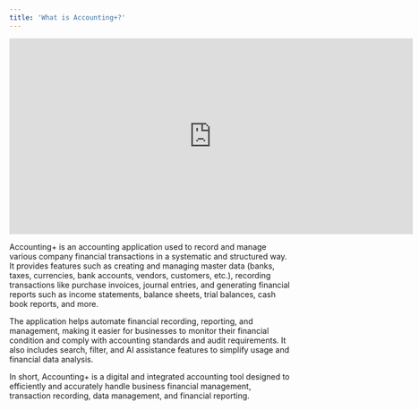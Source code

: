 ```yaml
---
title: 'What is Accounting+?'
---
```


<iframe width="721" height="350" src="https://www.youtube.com/embed/5fzUZKHsKYc?list=PL-j9u6T81UtBaNtIT0_rYc461movwRGvY" title="Pengenalan Accounting+ | Tutorial Lengkap untuk Pemula" frameborder="0" allow="accelerometer; autoplay; clipboard-write; encrypted-media; gyroscope; picture-in-picture; web-share" referrerpolicy="strict-origin-when-cross-origin" allowfullscreen></iframe>

Accounting+ is an accounting application used to record and manage various company financial transactions in a systematic and structured way. It provides features such as creating and managing master data (banks, taxes, currencies, bank accounts, vendors, customers, etc.), recording transactions like purchase invoices, journal entries, and generating financial reports such as income statements, balance sheets, trial balances, cash book reports, and more.

The application helps automate financial recording, reporting, and management, making it easier for businesses to monitor their financial condition and comply with accounting standards and audit requirements. It also includes search, filter, and AI assistance features to simplify usage and financial data analysis.

In short, Accounting+ is a digital and integrated accounting tool designed to efficiently and accurately handle business financial management, transaction recording, data management, and financial reporting.
